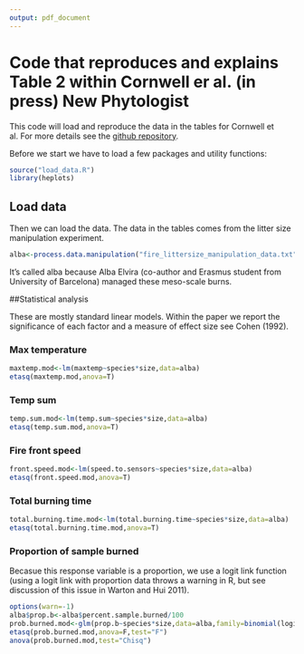```yaml
---
output: pdf_document
---
```


# Code that reproduces and explains Table 2 within Cornwell er al. (in press) New Phytologist

This code will load and reproduce the data in the tables for Cornwell et al. For more details see the [github repository](https://github.com/cornwell-lab-unsw/gymnoLitterFires).

Before we start we have to load a few packages and utility functions:

```r
source("load_data.R")
library(heplots)
```

## Load data

Then we can load the data.  The data in the tables comes from the litter size manipulation experiment.  

```r
alba<-process.data.manipulation("fire_littersize_manipulation_data.txt")
```

It's called alba because Alba Elvira (co-author and Erasmus student from University of Barcelona) managed these meso-scale burns.  

##Statistical analysis

These are mostly standard linear models.  Within the paper we report the significance of each factor and a measure of effect size see Cohen (1992).

### Max temperature
```r
maxtemp.mod<-lm(maxtemp~species*size,data=alba)
etasq(maxtemp.mod,anova=T)
```

### Temp sum
```r
temp.sum.mod<-lm(temp.sum~species*size,data=alba)
etasq(temp.sum.mod,anova=T)
```

### Fire front speed
```r
front.speed.mod<-lm(speed.to.sensors~species*size,data=alba)
etasq(front.speed.mod,anova=T)
```

### Total burning time
```r
total.burning.time.mod<-lm(total.burning.time~species*size,data=alba)
etasq(total.burning.time.mod,anova=T)
```

### Proportion of sample burned

Becasue this response variable is a proportion, we use a logit link function (using a logit link with proportion data throws a warning in R, but see discussion of this issue in Warton and Hui 2011).

```r
options(warn=-1)
alba$prop.b<-alba$percent.sample.burned/100
prob.burned.mod<-glm(prop.b~species*size,data=alba,family=binomial(logit))
etasq(prob.burned.mod,anova=F,test="F")
anova(prob.burned.mod,test="Chisq")
```
